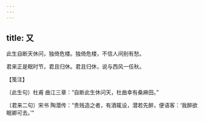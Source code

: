 ```yaml
---
---
---
```

title: 又
---







此生自断天休问，独倚危楼。独倚危楼，不信人间别有愁。

君来正是眠时节，君且归休。君且归休，说与西风一任秋。





【笺注】


〔此生句〕杜甫 曲江三章：“自断此生休问天，杜曲幸有桑麻田。”

〔君来二句〕宋书 陶潜传：“贵贱造之者，有酒辄设，潜若先醉，便语客：‘我醉欲眠卿可去。’”